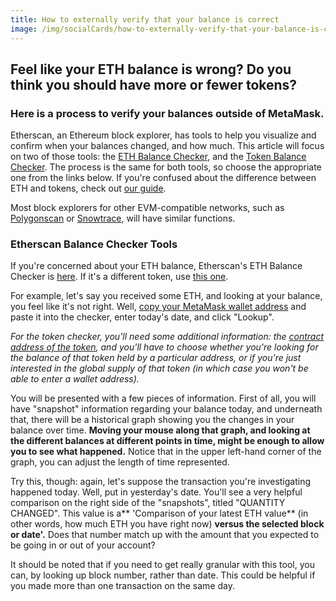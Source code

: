 ```yaml
---
title: How to externally verify that your balance is correct
image: /img/socialCards/how-to-externally-verify-that-your-balance-is-correct.jpg
---
```



<CustomLayout />

## Feel like your ETH balance is wrong? Do you think you should have more or fewer tokens?

### Here is a process to verify your balances outside of MetaMask.

Etherscan, an Ethereum block explorer, has tools to help you visualize and confirm when your balances changed, and how much. This article will focus on two of those tools: the [ETH Balance Checker](https://etherscan.io/balancecheck-tool), and the [Token Balance Checker](https://etherscan.io/tokencheck-tool). The process is the same for both tools, so choose the appropriate one from the links below. If you're confused about the difference between ETH and tokens, check out [our guide](/managing-my-tokens/user-guide-tokens).

Most block explorers for other EVM-compatible networks, such as [Polygonscan](https://polygonscan.com/tokencheck-tool) or [Snowtrace](https://snowtrace.io/tokencheck-tool), will have similar functions.

### Etherscan Balance Checker Tools

If you're concerned about your ETH balance, Etherscan's ETH Balance Checker is [here](https://etherscan.io/balancecheck-tool). If it's a different token, use [this one](https://etherscan.io/tokencheck-tool).

For example, let's say you received some ETH, and looking at your balance, you feel like it's not right. Well, [copy your MetaMask wallet address](/managing-my-wallet/accounts-and-addresses/how-to-copy-your-metamask-account-public-address-) and paste it into the checker, enter today's date, and click "Lookup".

_For the token checker, you'll need some additional information: the [contract address of the token](/managing-my-tokens/custom-tokens/how-to-find-a-token-contract-address), and you'll have to choose whether you're looking for the balance of that token held by a particular address, or if you're just interested in the global supply of that token (in which case you won't be able to enter a wallet address)._

You will be presented with a few pieces of information. First of all, you will have "snapshot" information regarding your balance today, and underneath that, there will be a historical graph showing you the changes in your balance over time. **Moving your mouse along that graph, and looking at the different balances at different points in time, might be enough to allow you to see what happened.** Notice that in the upper left-hand corner of the graph, you can adjust the length of time represented.

Try this, though: again, let's suppose the transaction you're investigating happened today. Well, put in yesterday's date. You'll see a very helpful comparison on the right side of the "snapshots", titled "QUANTITY CHANGED". This value is a** 'Comparison of your latest ETH value** (in other words, how much ETH you have right now) **versus the selected block or date'.** Does that number match up with the amount that you expected to be going in or out of your account?

It should be noted that if you need to get really granular with this tool, you can, by looking up block number, rather than date. This could be helpful if you made more than one transaction on the same day.

